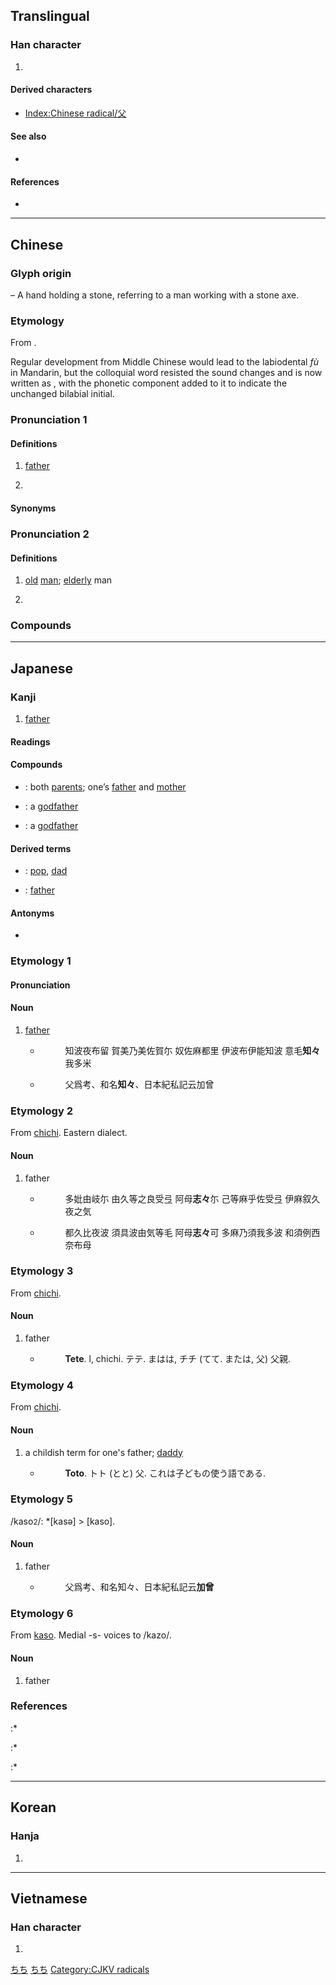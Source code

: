 {{also|乂}}
{{character info/new}}
==Translingual==
{{stroke order|type=animate}}

===Han character===
{{Han char|rn=88|rad=父|as=00|sn=4|four=80400|canj=CK|ids=⿱八乂}}

# {{mul-kangxi radical-def}}

====Derived characters====
* [[Index:Chinese radical/父]]

====See also====
* {{l|mul|交}} <!-- unrelated, but graphically similar -->

====References====
* {{Han ref|kx=0690.010|dkj=19721|dj=1103.010|hdz=32039.010|uh=7236|ud=29238|bh=A4F7|bd=42231}}

----

==Chinese==
{{zh-forms}}

===Glyph origin===
{{Han etyl}}
{{liushu|p}} – A hand holding a stone, referring to a man working with a stone axe.

===Etymology===
From {{inh|zh|sit-pro|*p/ba||male; father}}.

Regular development from Middle Chinese would lead to the labiodental ''fù'' in Mandarin, but the colloquial word resisted the sound changes and is now written as {{zh-l|爸}}, with the {{zh-l|巴}} phonetic component added to it to indicate the unchanged bilabial initial.

===Pronunciation 1===
{{zh-pron
|m=fù
|c=fu6
|h=pfs=fu
|mn=xm,zz,tw:hū/qz:hǔ
|w=3vu
|mc=2
|oc=2
|cat=n
}}

====Definitions====
{{zh-hanzi}}

# [[father]]
#: {{zh-x|父親|[formal] father}}
#: {{zh-x|父母|parents; father and mother}}
#: {{zh-x|父子|father and son}}
#: {{zh-x|父女|father and daughter}}
#: {{zh-x|父輩|one's father's generation}}
#: {{zh-x|家父|[humble] my father}}
#: {{zh-x|生父|biological father}}
#: {{zh-x|養父|adoptive father}}
#: {{zh-x|繼父|stepfather}}
#: {{zh-x|天父|[Christianity] Heavenly Father}}
#: {{zh-x|國父|father of a nation; Father of the Republic ({{w|Sun Yat-sen}})}}
#: {{zh-x|雜交 水稻 之 父|'''Father''' of Hybrid Rice}}
# {{n-g|Used to address a male elder member of a family.}}
#: {{zh-x|祖父|parental grandfather (one's father's father)}}
#: {{zh-x|伯父|paternal uncle (father's elder brother)}}
#: {{zh-x|叔父|uncle (father's younger brother)}}
#: {{zh-x|岳父|father-in-law (wife's father)}}
#: {{zh-x|舅父|maternal uncle (mother's brother)}}
#: {{zh-x|姨父|maternal uncle (husband of mother's sister)}}
#: {{zh-x|姑父|paternal uncle (husband of father's sister)}}

====Synonyms====
{{zh-dial|爸爸}}

===Pronunciation 2===
{{zh-pron
|m=fǔ
|c=fu2
|mn=xm:hú
|mc=1
|oc=1
}}

====Definitions====
{{zh-hanzi}}

# {{lb|zh|literary|respectful}} [[old]] [[man]]; [[elderly]] man
#: {{zh-x|漁父{fǔ}|old fisherman}}
#: {{zh-x|田父{fǔ}|old farmer}}
# {{lb|zh|literary}} {{zh-alt-form|甫|{{n-g|honorific suffix used after a man's name;}} [[courtesy name]]}}

===Compounds===
{{zh-der|丁父憂|世父|主父|乃父|亞父|亡父|人父|仲父|伯夷父|伯父|假父|傅父|傖父|先父|再生父母|冶父|博父國|叔父|古公亶父|召父杜母|君父|嗣父母|嚴父|國父|壤父|外父|外祖父|大父|天父|夸父|夸父逐日|姑父|姨父|子承父業|子為父隱|孔父嘉|季父|宣父|家父|寄父|尼父|岳父|巢父|師父|幹父之蠱|後父|從父|恩同父母|慈父|慶父|戀父情結|教父|教父哲學|是父是子|曾祖父|朴父|桂父|梁父吟|樸父|江東父老|漁父|父債子還|父兄|父喪|父嚴子孝|父執|父執輩|父天母地|父子|父子兵|父子同牝|父子天性|父慈子孝|父析子荷|父業|父權|父母|父母之命|父母之邦|父母國|父母子女|父母官|父母恩勤|父母雙亡|父母骨肉|父為子隱|父精母血|父系|父系制度|父老|父臺|父親|父親節|父輩|父黨|猶父|王父|生父|田父之獲|異父|相父|祈父|祖父|神父|緹縈救父|繼父|義父|老師父|老父|舅父|衣食父母|親生父母|認賊作父|諸父|賣身葬父|造父|重生父母|阿父|顯父|養父|養身父母}}

----

==Japanese==

===Kanji===
{{ja-kanji|grade=2|rs=父00}}

# [[father]]

====Readings====
{{ja-readings
|goon=ぶ, ふ
|kanon=ふ
|kanyoon=ほ
|kun=ちち-, とう, とと
}}

====Compounds====
{{der-top|Compounds}}
* {{ja-r|父母|ふぼ}}: both [[parents]]; one’s [[father]] and [[mother]]
* {{ja-r|教父|きょうふ}}: a [[godfather]]
{{der-mid}}
* {{ja-r|代父|だいふ}}: a [[godfather]]
{{der-bottom}}

====Derived terms====
{{der-top}}
* {{ja-r|父ちゃん|とうちゃん}}: {{qualifier|term of endearment}} [[pop]], [[dad]]
{{der-mid}}
* {{ja-r|お父さん|おとうさん}}: [[father]]
{{der-bottom}}

====Antonyms====
* {{l|ja|母}}

===Etymology 1===
{{ja-kanjitab|ちち|yomi=k}}

====Pronunciation====
{{ja-pron|yomi=k|ちち|acc=2|dev=1|acc_ref=DJR,NHK|acc2=1|acc2_ref=DJR,NHK}}

====Noun====
{{ja-noun|ちち}}

# [[father]]
#* {{RQ:Man'yōshū|20|4402}}
#*: 知波夜布留 賀美乃美佐賀尓 奴佐麻都里 伊波布伊能知波 意毛'''知々'''我多米
#* {{RQ:Wamyō Ruijushō|1|115}}
#*: 父爲考、和名'''知々'''、日本紀私記云加曾

===Etymology 2===
From [[父|chichi]]. Eastern dialect.

====Noun====
{{ja-noun|しし}}

# father
#* {{RQ:Man'yōshū|20|4376}}
#*: 多妣由岐尓 由久等之良受弖 阿母'''志々'''尓 己等麻乎佐受弖 伊麻叙久夜之気
#* {{RQ:Man'yōshū|20|4378}}
#*: 都久比夜波 須具波由気等毛 阿母'''志々'''可 多麻乃須我多波 和須例西奈布母

===Etymology 3===
From [[父|chichi]].

====Noun====
{{ja-noun|てて}}

# father
#* {{RQ:Nippo Jisho|649}}
#*: '''Tete'''. l, chichi. テテ. まはは, チチ (てて. または, 父) 父親.

===Etymology 4===
From [[父|chichi]].

====Noun====
{{ja-noun|とと}}

# a childish term for one's father; [[daddy]]
#* {{RQ:Nippo Jisho|670}}
#*: '''Toto'''. トト (とと) 父. これは子どもの使う語である.

===Etymology 5===
/kaso<small>2</small>/: *[kasə] > [kaso].

====Noun====
{{ja-noun|かそ}}

# father
#* {{RQ:Wamyō Ruijushō|1|115}}
#*: 父爲考、和名知々、日本紀私記云'''加曾'''

===Etymology 6===
From [[父|kaso]]. Medial -s- voices to /kazo/.

====Noun====
{{ja-noun|かぞ}}

# father

===References===
<references/>
:* {{R:Nippo Jisho}}
:* {{R:Wamyō Ruijushō}}
:* {{R:Man'yōshū 4}}

[[Category:Japanese basic words|ちち]]
[[Category:ja:Family|ちち]]

----

==Korean==

===Hanja===
{{ko-hanja|hangeul=[[부]], [[보]]|rv=bu, bo|mr=pu, po|y=pu, po|eumhun=[[아비]], [[자]]|ehrv=abi, ja|ehmr=abi, cha|ehy=api, ca}}

# {{defn|lang=ko|sort=父00}}

----

==Vietnamese==

===Han character===
{{vi-hantu|[[phụ]], [[bố]]|rs=父00}}

# {{defn|lang=vi|sort=父00}}

[[Category:CJKV radicals]]